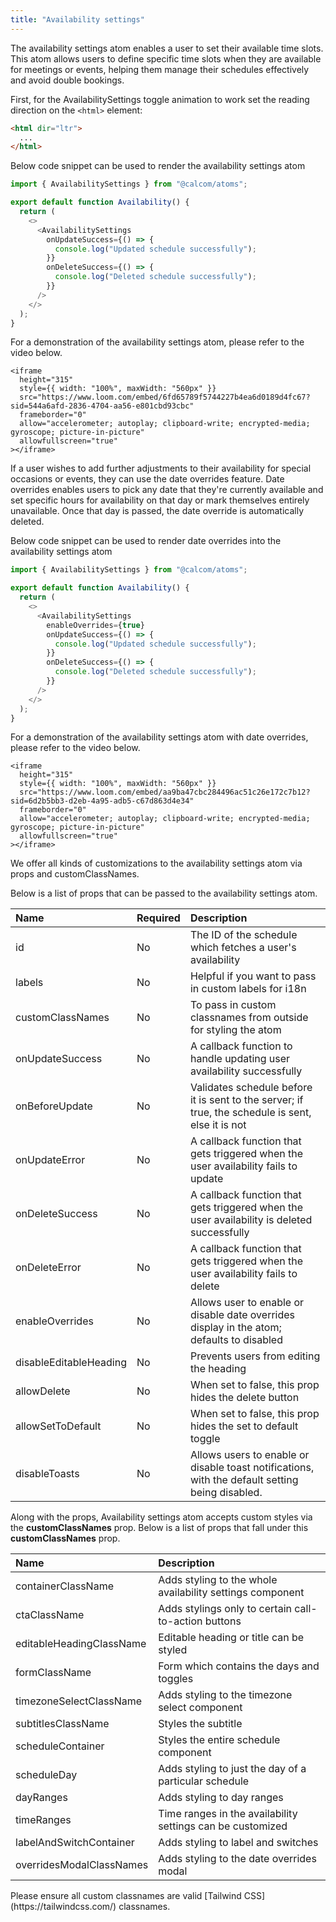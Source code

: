 ```yaml
---
title: "Availability settings"
---
```


The availability settings atom enables a user to set their available time slots. This atom allows users to define specific time slots when they are available for meetings or events, helping them manage their schedules effectively and avoid double bookings.

First, for the AvailabilitySettings toggle animation to work set the reading direction on the `<html>` element:

```html
<html dir="ltr">
  ...
</html>
```

Below code snippet can be used to render the availability settings atom

```js
import { AvailabilitySettings } from "@calcom/atoms";

export default function Availability() {
  return (
    <>
      <AvailabilitySettings
        onUpdateSuccess={() => {
          console.log("Updated schedule successfully");
        }}
        onDeleteSuccess={() => {
          console.log("Deleted schedule successfully");
        }}
      />
    </>
  );
}
```

For a demonstration of the availability settings atom, please refer to the video below.

<p></p>

    <iframe
      height="315"
      style={{ width: "100%", maxWidth: "560px" }}
      src="https://www.loom.com/embed/6fd65789f5744227b4ea6d0189d4fc67?sid=544a6afd-2836-4704-aa56-e801cbd93cbc"
      frameborder="0"
      allow="accelerometer; autoplay; clipboard-write; encrypted-media; gyroscope; picture-in-picture"
      allowfullscreen="true"
    ></iframe>

<p></p>

If a user wishes to add further adjustments to their availability for special occasions or events, they can use the date overrides feature. Date overrides enables users to pick any date that they're currently available and set specific hours for availability on that day or mark themselves entirely unavailable. Once that day is passed, the date override is automatically deleted.

Below code snippet can be used to render date overrides into the availability settings atom

```js
import { AvailabilitySettings } from "@calcom/atoms";

export default function Availability() {
  return (
    <>
      <AvailabilitySettings
        enableOverrides={true}
        onUpdateSuccess={() => {
          console.log("Updated schedule successfully");
        }}
        onDeleteSuccess={() => {
          console.log("Deleted schedule successfully");
        }}
      />
    </>
  );
}
```

For a demonstration of the availability settings atom with date overrides, please refer to the video below.

<p></p>

    <iframe
      height="315"
      style={{ width: "100%", maxWidth: "560px" }}
      src="https://www.loom.com/embed/aa9ba47cbc284496ac51c26e172c7b12?sid=6d2b5bb3-d2eb-4a95-adb5-c67d863d4e34"
      frameborder="0"
      allow="accelerometer; autoplay; clipboard-write; encrypted-media; gyroscope; picture-in-picture"
      allowfullscreen="true"
    ></iframe>

<p></p>

We offer all kinds of customizations to the availability settings atom via props and customClassNames.

Below is a list of props that can be passed to the availability settings atom.

<p></p>

| Name                   | Required | Description                                                                                       |
| :--------------------- | :------- | :------------------------------------------------------------------------------------------------ |
| id                     | No       | The ID of the schedule which fetches a user's availability                                        |
| labels                 | No       | Helpful if you want to pass in custom labels for i18n                                             |
| customClassNames       | No       | To pass in custom classnames from outside for styling the atom                                    |
| onUpdateSuccess        | No       | A callback function to handle updating user availability successfully                             |
| onBeforeUpdate         | No       | Validates schedule before it is sent to the server; if true, the schedule is sent, else it is not |
| onUpdateError          | No       | A callback function that gets triggered when the user availability fails to update                |
| onDeleteSuccess        | No       | A callback function that gets triggered when the user availability is deleted successfully        |
| onDeleteError          | No       | A callback function that gets triggered when the user availability fails to delete                |
| enableOverrides        | No       | Allows user to enable or disable date overrides display in the atom; defaults to disabled         |
| disableEditableHeading | No       | Prevents users from editing the heading                                                           |
| allowDelete            | No       | When set to false, this prop hides the delete button                                              |
| allowSetToDefault      | No       | When set to false, this prop hides the set to default toggle                                      |
| disableToasts          | No       | Allows users to enable or disable toast notifications, with the default setting being disabled.   |

Along with the props, Availability settings atom accepts custom styles via the **customClassNames** prop. Below is a list of props that fall under this **customClassNames** prop.

<p></p>

| Name                     | Description                                                |
| :----------------------- | :--------------------------------------------------------- |
| containerClassName       | Adds styling to the whole availability settings component  |
| ctaClassName             | Adds stylings only to certain call-to-action buttons       |
| editableHeadingClassName | Editable heading or title can be styled                    |
| formClassName            | Form which contains the days and toggles                   |
| timezoneSelectClassName  | Adds styling to the timezone select component              |
| subtitlesClassName       | Styles the subtitle                                        |
| scheduleContainer        | Styles the entire schedule component                       |
| scheduleDay              | Adds styling to just the day of a particular schedule      |
| dayRanges                | Adds styling to day ranges                                 |
| timeRanges               | Time ranges in the availability settings can be customized |
| labelAndSwitchContainer  | Adds styling to label and switches                         |
| overridesModalClassNames | Adds styling to the date overrides modal                   |

<Info>
  Please ensure all custom classnames are valid [Tailwind CSS](https://tailwindcss.com/) classnames.
</Info>
